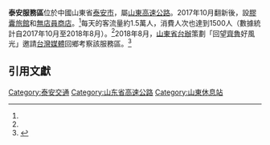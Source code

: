 {{for|同名地點|泰安休息站}}

'''泰安服務區'''位於中國山東省[[泰安市|泰安市]]，屬[[山東高速公路|山東高速公路]]。2017年10月翻新後，設[[膠囊旅館|膠囊旅館]]和[[無店員商店|無店員商店]]。<ref name="中評"/>每天的客流量約1.5萬人，消費人次也達到1500人（數據統計自2017年10月至2018年8月）。<ref name="中評"/>2018年8月，[[山东省人民政府|山東省]][[省台办|台辦]]策劃「回望[[齊魯|齊魯]]好風光」邀請[[台灣媒體|台灣媒體]]回鄉考察該服務區。<ref name="中評">{{cite news|title=中評鏡頭：山東泰安休息站　數位化上身|newspaper=[[中評社|中評社]]|date=2018-08-23|last=鄭羿菲|first=|url=http://hk.crntt.com/doc/1051/6/6/0/105166092.html|archiveurl=https://web.archive.org/web/20201220011754/http://hk.crntt.com/doc/1051/6/6/0/105166092.html|archivedate=2020-12-20|accessdate=2020-12-20|dead-url=no}}</ref>
==引用文獻==
{{reflist}}

{{泰安市主题}}
[[Category:泰安交通|Category:泰安交通]]
[[Category:山东省高速公路|Category:山东省高速公路]]
[[Category:山東休息站|Category:山東休息站]]